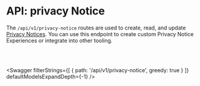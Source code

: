 
# API: privacy Notice

The `/api/v1/privacy-notice` routes are used to create, read, and update [Privacy Notices](/tutorials/consent-management/consent-management-configuration/privacy-notices). You can use this endpoint to create custom Privacy Notice Experiences or integrate into other tooling. 

<br></br>

<Swagger 
    filterStrings={[
        {
            path: '/api/v1/privacy-notice',
            greedy: true
        }
    ]} 
    defaultModelsExpandDepth={-1}
/>
